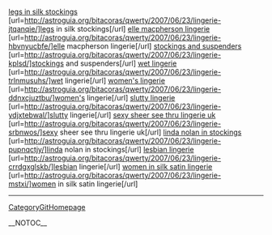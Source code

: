 <a href= http://astroguia.org/bitacoras/qwerty/2007/06/23/lingerie-jtqanqie/ >legs in silk stockings</a>   [url=http://astroguia.org/bitacoras/qwerty/2007/06/23/lingerie-jtqanqie/]legs in silk stockings[/url]   <a href= http://astroguia.org/bitacoras/qwerty/2007/06/23/lingerie-hbvnyucbfe/ >elle macpherson lingerie</a>   [url=http://astroguia.org/bitacoras/qwerty/2007/06/23/lingerie-hbvnyucbfe/]elle macpherson lingerie[/url]   <a href= http://astroguia.org/bitacoras/qwerty/2007/06/23/lingerie-kplsd/ >stockings and suspenders</a>   [url=http://astroguia.org/bitacoras/qwerty/2007/06/23/lingerie-kplsd/]stockings and suspenders[/url]   <a href= http://astroguia.org/bitacoras/qwerty/2007/06/23/lingerie-trlnmusuhs/ >wet lingerie</a>   [url=http://astroguia.org/bitacoras/qwerty/2007/06/23/lingerie-trlnmusuhs/]wet lingerie[/url]   <a href= http://astroguia.org/bitacoras/qwerty/2007/06/23/lingerie-ddnxcjuztbu/ >women's lingerie</a>   [url=http://astroguia.org/bitacoras/qwerty/2007/06/23/lingerie-ddnxcjuztbu/]women's lingerie[/url]   <a href= http://astroguia.org/bitacoras/qwerty/2007/06/23/lingerie-ydjxtebwal/ >slutty lingerie</a>   [url=http://astroguia.org/bitacoras/qwerty/2007/06/23/lingerie-ydjxtebwal/]slutty lingerie[/url]   <a href= http://astroguia.org/bitacoras/qwerty/2007/06/23/lingerie-srbnwos/ >sexy sheer see thru lingerie uk</a>   [url=http://astroguia.org/bitacoras/qwerty/2007/06/23/lingerie-srbnwos/]sexy sheer see thru lingerie uk[/url]   <a href= http://astroguia.org/bitacoras/qwerty/2007/06/23/lingerie-pupnqctjy/ >linda nolan in stockings</a>   [url=http://astroguia.org/bitacoras/qwerty/2007/06/23/lingerie-pupnqctjy/]linda nolan in stockings[/url]   <a href= http://astroguia.org/bitacoras/qwerty/2007/06/23/lingerie-crrdgxglskb/ >lesbian lingerie</a>   [url=http://astroguia.org/bitacoras/qwerty/2007/06/23/lingerie-crrdgxglskb/]lesbian lingerie[/url]   <a href= http://astroguia.org/bitacoras/qwerty/2007/06/23/lingerie-mstxi/ >women in silk satin lingerie</a>   [url=http://astroguia.org/bitacoras/qwerty/2007/06/23/lingerie-mstxi/]women in silk satin lingerie[/url]
----
[[CategoryGitHomepage]]

__NOTOC__